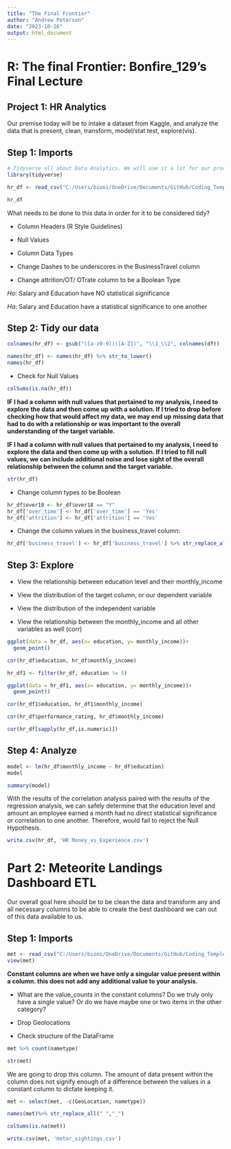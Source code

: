 ```yaml
---
title: "The Final Frontier"
author: "Andrew Peterson"
date: "2023-10-26"
output: html_document
---
```


# R: The final Frontier: Bonfire_129's Final Lecture

## Project 1: HR Analytics

Our premise today will be to intake a dataset from Kaggle, and analyze the data that is present, clean, transform, model/stat test, explore(vis).

## Step 1: Imports

```r
# Tidyverse all about Data Analytics. We will use it a lot for our processing of our dataset
library(tidyverse)
```

```r
hr_df <- read_csv("C:/Users/bioni/OneDrive/Documents/GitHub/Coding_Temple/Week 7/Final Day/HR_Analytics.csv")

hr_df
```

What needs to be done to this data in order for it to be considered tidy?

-   Column Headers (R Style Guidelines)

-   Null Values

-   Column Data Types

-   Change Dashes to be underscores in the BusinessTravel column

-   Change attrition/OT/ OTrate column to be a Boolean Type

$Ho:$ Salary and Education have NO statistical significance

$Ha:$ Salary and Education have a statistical significance to one another

## Step 2: Tidy our data

```r
colnames(hr_df) <- gsub("([a-z0-9])([A-Z])", "\\1_\\2", colnames(df))
```

```r
names(hr_df) <- names(hr_df) %>% str_to_lower()
names(hr_df)
```

-   Check for Null Values

```r
colSums(is.na(hr_df))
```

**IF I had a column with null values that pertained to my analysis, I need to explore the data and then come up with a solution. If I tried to drop before checking how that would affect my data, we may end up missing data that had to do with a relationship or was important to the overall understanding of the target variable.**

**IF I had a column with null values that pertained to my analysis, I need to explore the data and then come up with a solution. If I tried to fill null values, we can include additional noise and lose sight of the overall relationship between the column and the target variable.**

```r
str(hr_df)

```

-   Change column types to be Boolean

```r
hr_df$over18 <- hr_df$over18 == "Y"
hr_df['over_time'] <- hr_df['over_time'] == 'Yes'
hr_df['attrition'] <- hr_df['attrition'] == 'Yes'
```

-   Change the column values in the business_travel column:

```r
hr_df['business_travel'] <- hr_df['business_travel'] %>% str_replace_all('-','_')
```

## Step 3: Explore

-   View the relationship between education level and their monthly_income

-   View the distribution of the target column, or our dependent variable

-   View the distribution of the independent variable

-   View the relationship between the monthly_income and all other variables as well (corr)

```r
ggplot(data = hr_df, aes(x= education, y= monthly_income))+
  geom_point()
```

```r
cor(hr_df$education, hr_df$monthly_income)
```

```r
hr_df1 <- filter(hr_df, education != 5)
```

```r
ggplot(data = hr_df1, aes(x= education, y= monthly_income))+
  geom_point()
```

```r
cor(hr_df1$education, hr_df1$monthly_income)
```

```r
cor(hr_df$performance_rating, hr_df$monthly_income)
```

```r
cor(hr_df[sapply(hr_df,is.numeric)])
```

## Step 4: Analyze

```r
model <- lm(hr_df$monthly_income ~ hr_df$education)
model
```

```r
summary(model)
```

With the results of the correlation analysis paired with the results of the regression analysis, we can safely determine that the education level and amount an employee earned a month had no direct statistical significance or correlation to one another. Therefore, would fail to reject the Null Hypothesis.

```r
write.csv(hr_df, 'HR Money_vs_Experience.csv')
```

# Part 2: Meteorite Landings Dashboard ETL

Our overall goal here should be to be clean the data and transform any and all necessary columns to be able to create the best dashboard we can out of this data available to us.

## Step 1: Imports

```r
met <- read_csv("C:/Users/bioni/OneDrive/Documents/GitHub/Coding_Temple/Week 7/Final Day/Meteorite_Landings.csv")
view(met)
```

**Constant columns are when we have only a singular value present within a column. this does not add any additional value to your analysis.**

-   What are the value_counts in the constant columns? Do we truly only have a single value? Or do we have maybe one or two items in the other category?

-   Drop Geolocations

-   Check structure of the DataFrame

```r
met %>% count(nametype)
```

```r
str(met)
```

We are going to drop this column. The amount of data present within the column does not signify enough of a difference between the values in a constant column to dictate keeping it.

```r
met <- select(met, -c(GeoLocation, nametype)) 
```

```r

names(met)%>% str_replace_all(" ","_")
```

```r
colSums(is.na(met))
```

```r
write.csv(met, 'metor_sightings.csv')
```
